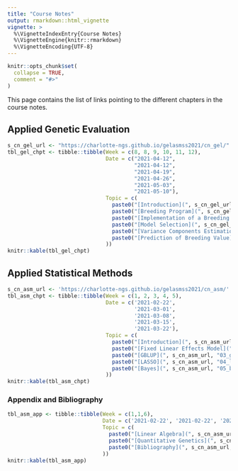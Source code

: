 ```yaml
---
title: "Course Notes"
output: rmarkdown::html_vignette
vignette: >
  %\VignetteIndexEntry{Course Notes}
  %\VignetteEngine{knitr::rmarkdown}
  %\VignetteEncoding{UTF-8}
---
```


```r
knitr::opts_chunk$set(
  collapse = TRUE,
  comment = "#>"
)
```

This page contains the list of links pointing to the different chapters in the course notes. 

## Applied Genetic Evaluation

```r
s_cn_gel_url <- "https://charlotte-ngs.github.io/gelasmss2021/cn_gel/"
tbl_gel_chpt <- tibble::tibble(Week = c(8, 8, 9, 10, 11, 12),
                               Date = c("2021-04-12",
                                        "2021-04-12",
                                        "2021-04-19",
                                        "2021-04-26",
                                        "2021-05-03",
                                        "2021-05-10"),
                               Topic = c(
                                 paste0("[Introduction](", s_cn_gel_url, "01_intro.pdf)", collapse = ""),
                                 paste0("[Breeding Program](", s_cn_gel_url, "02_bp.pdf)", collapse = ""),
                                 paste0("[Implementation of a Breeding Program](", s_cn_gel_url, "03_impl_bp.pdf)", collapse = ""),
                                 paste0("[Model Selection](", s_cn_gel_url, "04_model_sel.pdf)", collapse = ""),
                                 paste0("[Variance Components Estimation](", s_cn_gel_url, "05_vce.pdf)", collapse = ""),
                                 paste0("[Prediction of Breeding Value](", s_cn_gel_url, "06_pb.pdf)", collapse = "")
                               ))
knitr::kable(tbl_gel_chpt)
```


## Applied Statistical Methods

```r
s_cn_asm_url <- 'https://charlotte-ngs.github.io/gelasmss2021/cn_asm/'
tbl_asm_chpt <- tibble::tibble(Week = c(1, 2, 3, 4, 5),
                               Date = c('2021-02-22',
                                        '2021-03-01',
                                        '2021-03-08',
                                        '2021-03-15',
                                        '2021-03-22'),
                               Topic = c(
                                 paste0("[Introduction](", s_cn_asm_url, "01_intro.pdf)", collapse = ""),
                                 paste0("[Fixed Linear Effects Model](", s_cn_asm_url, "02_flem.pdf)", collapse = ''),
                                 paste0("[GBLUP](", s_cn_asm_url, "03_gblup.pdf)", collapse = ''),
                                 paste0("[LASSO](", s_cn_asm_url, "04_lasso.pdf)", collapse = ''),
                                 paste0("[Bayes](", s_cn_asm_url, "05_bayes.pdf)", collapse = '')
                               ))
knitr::kable(tbl_asm_chpt)
```


### Appendix and Bibliography

```r
tbl_asm_app <- tibble::tibble(Week = c(1,1,6),
                              Date = c('2021-02-22', '2021-02-22', '2021-03-29'),
                              Topic = c(
                                paste0("[Linear Algebra](", s_cn_asm_url, "91_app_lin_alg.pdf)", collapse = ""),
                                paste0("[Quantitative Genetics](", s_cn_asm_url, "92_app_qg.pdf)", collapse = ""),
                                paste0("[Bibliography](", s_cn_asm_url, "99_bibliography.pdf", collapse = "")
                              ))
knitr::kable(tbl_asm_app)
```

